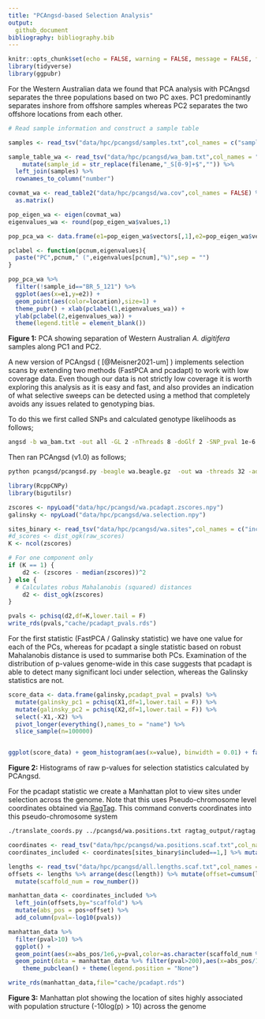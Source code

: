 ```yaml
---
title: "PCAngsd-based Selection Analysis"
output: 
  github_document
bibliography: bibliography.bib
---
```


```r
knitr::opts_chunk$set(echo = FALSE, warning = FALSE, message = FALSE, fig.retina = 2)
library(tidyverse)
library(ggpubr)
```

For the Western Australian data we found that PCA analysis with PCAngsd separates the three populations based on two PC axes.  PC1 predominantly separates inshore from offshore samples whereas PC2 separates the two offshore locations from each other. 

```r
# Read sample information and construct a sample table

samples <- read_tsv("data/hpc/pcangsd/samples.txt",col_names = c("sample_id","location","mapping_rate","mean_mapping_depth","genome_cov"))

sample_table_wa <- read_tsv("data/hpc/pcangsd/wa_bam.txt",col_names = "filename") %>% 
    mutate(sample_id = str_replace(filename,"_S[0-9]+$","")) %>% 
  left_join(samples) %>% 
  rownames_to_column("number")
```

```r
covmat_wa <- read_table2("data/hpc/pcangsd/wa.cov",col_names = FALSE) %>% 
  as.matrix()

pop_eigen_wa <- eigen(covmat_wa)
eigenvalues_wa <- round(pop_eigen_wa$values,1)

pop_pca_wa <- data.frame(e1=pop_eigen_wa$vectors[,1],e2=pop_eigen_wa$vectors[,2]) %>% cbind(sample_table_wa)

pclabel <- function(pcnum,eigenvalues){
  paste("PC",pcnum," (",eigenvalues[pcnum],"%)",sep = "")
}

pop_pca_wa %>% 
  filter(!sample_id=="BR_5_121") %>% 
  ggplot(aes(x=e1,y=e2)) + 
  geom_point(aes(color=location),size=1) + 
  theme_pubr() + xlab(pclabel(1,eigenvalues_wa)) + 
  ylab(pclabel(2,eigenvalues_wa)) + 
  theme(legend.title = element_blank())
```


**Figure 1:** PCA showing separation of Western Australian *A. digitifera* samples along PC1 and PC2.

A new version of PCAngsd ( [@Meisner2021-um] ) implements selection scans by extending two methods (FastPCA and pcadapt) to work with low coverage data.  Even though our data is not strictly low coverage it is worth exploring this analysis as it is easy and fast, and also provides an indication of what selective sweeps can be detected using a method that completely avoids any issues related to genotyping bias. 

To do this we first called SNPs and calculated genotype likelihoods as follows;

```bash
angsd -b wa_bam.txt -out all -GL 2 -nThreads 8 -doGlf 2 -SNP_pval 1e-6 -doMajorMinor 1 -doMaf 2 -doCounts 1 -minMaf 0.05 -minInd 67 -minMapQ 20 -minQ 20 -setMinDepth 750 -setMaxDepth 2500 -setMinDepthInd 3
```

Then ran PCAngsd (v1.0) as follows;

```bash
python pcangsd/pcangsd.py -beagle wa.beagle.gz	-out wa	-threads 32	-admix	-selection	-pcadapt	-selection_e 2	-snp_weights	-maf_save	-pi_save  	-dosage_save  	-sites_save 	-tree 
```

```r
library(RcppCNPy)
library(bigutilsr)

zscores <- npyLoad("data/hpc/pcangsd/wa.pcadapt.zscores.npy")
galinsky <- npyLoad("data/hpc/pcangsd/wa.selection.npy")

sites_binary <- read_tsv("data/hpc/pcangsd/wa.sites",col_names = c("included"))
#d_scores <- dist_ogk(raw_scores)
K <- ncol(zscores)

# For one component only
if (K == 1) {
	d2 <- (zscores - median(zscores))^2
} else {
  # Calculates robus Mahalanobis (squared) distances
	d2 <- dist_ogk(zscores)
}

pvals <- pchisq(d2,df=K,lower.tail = F)
write_rds(pvals,"cache/pcadapt_pvals.rds")
```

For the first statistic (FastPCA / Galinsky statistic) we have one value for each of the PCs, whereas for pcadapt a single statistic based on robust Mahalanobis distance is used to summarise both PCs.  Examination of the distribution of p-values genome-wide in this case suggests that pcadapt is able to detect many significant loci under selection, whereas the Galinsky statistics are not.

```r
score_data <- data.frame(galinsky,pcadapt_pval = pvals) %>% 
  mutate(galinsky_pc1 = pchisq(X1,df=1,lower.tail = F)) %>% 
  mutate(galinsky_pc2 = pchisq(X2,df=1,lower.tail = F)) %>% 
  select(-X1,-X2) %>% 
  pivot_longer(everything(),names_to = "name") %>% 
  slice_sample(n=100000)


ggplot(score_data) + geom_histogram(aes(x=value), binwidth = 0.01) + facet_wrap(~name, ncol = 1, scales = "free")
```

**Figure 2:** Histograms of raw p-values for selection statistics calculated by PCAngsd.

For the pcadapt statistic we create a Manhattan plot to view sites under selection across the genome.  Note that this uses Pseudo-chromosome level coordinates obtained via [RagTag](11.ragtag_scaffolding.md). This command converts coordinates into this pseudo-chromosome system

```bash
./translate_coords.py ../pcangsd/wa.positions.txt ragtag_output/ragtag.scaffolds.agp > ../pcangsd/wa.positions.scaf.txt
```

```r

coordinates <- read_tsv("data/hpc/pcangsd/wa.positions.scaf.txt",col_names = c("scaffold","pos"))
coordinates_included <- coordinates[sites_binary$included==1,] %>% mutate(p=row_number())

lengths <- read_tsv("data/hpc/pcangsd/all.lengths.scaf.txt",col_names = c("scaffold","length"))
offsets <- lengths %>% arrange(desc(length)) %>% mutate(offset=cumsum(length)-length) %>% 
  mutate(scaffold_num = row_number())

manhattan_data <- coordinates_included %>% 
  left_join(offsets,by="scaffold") %>% 
  mutate(abs_pos = pos+offset) %>% 
  add_column(pval=-log10(pvals))

manhattan_data %>% 
  filter(pval>10) %>% 
  ggplot() + 
  geom_point(aes(x=abs_pos/1e6,y=pval,color=as.character(scaffold_num %% 2)),size=0.1) + ylab("-log10(p)") + xlab("Genome Position / Mb") + 
  geom_point(data = manhattan_data %>% filter(pval>200),aes(x=abs_pos/1e6,y=pval,color=as.character(scaffold_num %% 2)),size=2) + ylab("-log10(p)") + xlab("Genome Position / Mb") + 
    theme_pubclean() + theme(legend.position = "None")

write_rds(manhattan_data,file="cache/pcadapt.rds")
```


**Figure 3:** Manhattan plot showing the location of sites highly associated with population structure (-10log(p) > 10) across the genome